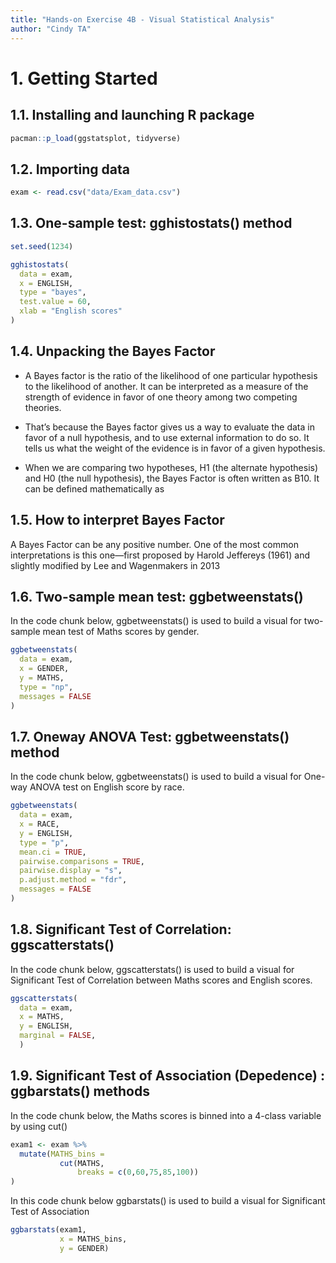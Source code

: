 ```yaml
---
title: "Hands-on Exercise 4B - Visual Statistical Analysis"
author: "Cindy TA"
---
```


# 1. Getting Started

## 1.1. Installing and launching R package

```r
pacman::p_load(ggstatsplot, tidyverse)
```

## 1.2. Importing data

```r
exam <- read.csv("data/Exam_data.csv")
```

## 1.3. One-sample test: gghistostats() method

```r
set.seed(1234)

gghistostats(
  data = exam,
  x = ENGLISH,
  type = "bayes",
  test.value = 60,
  xlab = "English scores"
)
```

## 1.4. Unpacking the Bayes Factor

-   A Bayes factor is the ratio of the likelihood of one particular hypothesis to the likelihood of another. It can be interpreted as a measure of the strength of evidence in favor of one theory among two competing theories.

-   That’s because the Bayes factor gives us a way to evaluate the data in favor of a null hypothesis, and to use external information to do so. It tells us what the weight of the evidence is in favor of a given hypothesis.

-   When we are comparing two hypotheses, H1 (the alternate hypothesis) and H0 (the null hypothesis), the Bayes Factor is often written as B10. It can be defined mathematically as

## 1.5. How to interpret Bayes Factor
A Bayes Factor can be any positive number. One of the most common interpretations is this one—first proposed by Harold Jeffereys (1961) and slightly modified by Lee and Wagenmakers in 2013

## 1.6. Two-sample mean test: ggbetweenstats()
In the code chunk below, ggbetweenstats() is used to build a visual for two-sample mean test of Maths scores by gender.

```r
ggbetweenstats(
  data = exam,
  x = GENDER, 
  y = MATHS,
  type = "np",
  messages = FALSE
)
```

## 1.7. Oneway ANOVA Test: ggbetweenstats() method
In the code chunk below, ggbetweenstats() is used to build a visual for One-way ANOVA test on English score by race.

```r
ggbetweenstats(
  data = exam,
  x = RACE, 
  y = ENGLISH,
  type = "p",
  mean.ci = TRUE, 
  pairwise.comparisons = TRUE, 
  pairwise.display = "s",
  p.adjust.method = "fdr",
  messages = FALSE
)
```

## 1.8. Significant Test of Correlation: ggscatterstats()
In the code chunk below, ggscatterstats() is used to build a visual for Significant Test of Correlation between Maths scores and English scores.

```r
ggscatterstats(
  data = exam,
  x = MATHS,
  y = ENGLISH,
  marginal = FALSE,
  )
```

## 1.9. Significant Test of Association (Depedence) : ggbarstats() methods
In the code chunk below, the Maths scores is binned into a 4-class variable by using cut()
```r
exam1 <- exam %>% 
  mutate(MATHS_bins = 
           cut(MATHS, 
               breaks = c(0,60,75,85,100))
)
```

In this code chunk below ggbarstats() is used to build a visual for Significant Test of Association

```r
ggbarstats(exam1, 
           x = MATHS_bins, 
           y = GENDER)
```





